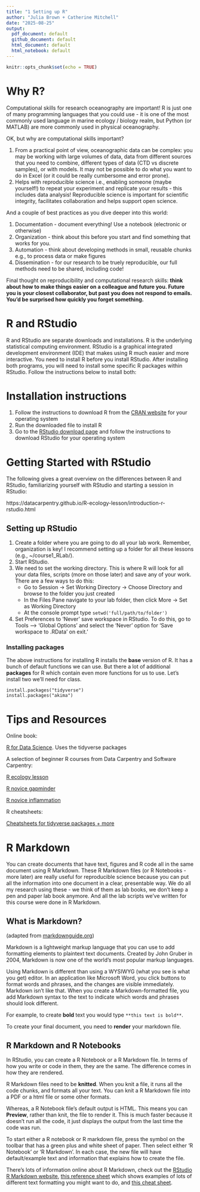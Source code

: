 ```yaml
---
title: "1 Setting up R"
author: "Julia Brown + Catherine Mitchell"
date: "2025-08-25"
output: 
  pdf_document: default
  github_document: default
  html_document: default
  html_notebook: default
---
```


```r
knitr::opts_chunk$set(echo = TRUE)
```

# Why R?

Computational skills for research oceanography are important! R is just one of many programming languages that you could use - it is one of the most commonly used language in marine ecology / biology realm, but Python (or MATLAB) are more commonly used in physical oceanography.

OK, but why are computational skills important?

1. From a practical point of view, oceanographic data can be complex: you may be working with large volumes of data, data from different sources that you need to combine, different types of data (CTD vs discrete samples), or with models. It may not be possible to do what you want to do in Excel (or it could be really cumbersome and error prone).
2. Helps with reproducible science i.e., enabling someone (maybe yourself!) to repeat your experiment and replicate your results - this includes data analysis! Reproducible science is important for scientific integrity, facilitates collaboration and helps support open science.

And a couple of best practices as you dive deeper into this world:

1. Documentation - document everything! Use a notebook (electronic or otherwise)
2. Organization - think about this before you start and find something that works for you. 
3. Automation - think about developing methods in small, reusable chunks e.g., to process data or make figures
4. Dissemination - for our research to be truely reproducible, our full methods need to be shared, including code!

Final thought on reproducibility and computational research skills: **think about how to make things easier on a colleague and future you. Future you is your closest collaborator, but past you does not respond to emails. You'd be surprised how quickly you forget something.**


# R and RStudio

R and RStudio are separate downloads and installations. R is the underlying statistical computing environment. RStudio is a graphical integrated development environment (IDE) that makes using R much easier and more interactive. You need to install R before you install RStudio. After installing both programs, you will need to install some specific R packages within RStudio. Follow the instructions below to install both:

# Installation instructions

1. Follow the instructions to download R from the [CRAN website](https://cran.r-project.org/) for your operating system
2. Run the downloaded file to install R
3. Go to the [RStudio download page](https://www.rstudio.com/products/rstudio/download/#download) and follow the instructions to download RStudio for your operating system

# Getting Started with RStudio

The following gives a great overview on the differences between R and RStudio, familiarizing yourself with RStudio and starting a session in RStudio:

https://datacarpentry.github.io/R-ecology-lesson/introduction-r-rstudio.html


## Setting up RStudio

1. Create a folder where you are going to do all your lab work. Remember, organization is key! I recommend setting up a folder for all these lessons (e.g., ~/course1_RLab/).
1. Start RStudio.
2. We need to set the working directory. This is where R will look for all your data files, scripts (more on those later) and save any of your work. There are a few ways to do this:
    + Go to Session -> Set Working Directory -> Choose Directory and browse to the folder you just created
    + In the Files Pane navigate to your lab folder, then click More -> Set as Working Directory
    + At the console prompt type `setwd('full/path/to/folder')`
5. Set Preferences to ‘Never’ save workspace in RStudio. To do this, go to Tools –> ‘Global Options’ and select the ‘Never’ option for ‘Save workspace to .RData’ on exit.’

### Installing packages

The above instructions for installing R installs the **base** version of R. It has a bunch of default functions we can use. But there a lot of additional **packages** for R which contain even more functions for us to use. Let's install two we'll need for class.

`install.packages("tidyverse")`  
`install.packages("akima")` 

# Tips and Resources

Online book: 

[R for Data Science](https://r4ds.had.co.nz/). Uses the tidyverse packages

A selection of beginner R courses from Data Carpentry and Software Carpentry:

[R ecology lesson](https://datacarpentry.org/R-ecology-lesson/index.html) 

[R novice gapminder](http://swcarpentry.github.io/r-novice-gapminder/)

[R novice inflammation](http://swcarpentry.github.io/r-novice-inflammation/)

R cheatsheets:

[Cheatsheets for tidyverse packages + more](https://rstudio.github.io/cheatsheets/)


# R Markdown

You can create documents that have text, figures and R code all in the same document using R Markdown. These R Markdown files (or R Notebooks - more later) are really useful for reproducible science because you can put all the information into one document in a clear, presentable way. We do all my research using these - we think of them as lab books, we don't keep a pen and paper lab book anymore. And all the lab scripts we've written for this course were done in R Markdown.

## What is Markdown?
(adapted from [markdownguide.org](https://www.markdownguide.org/getting-started/))

Markdown is a lightweight markup language that you can use to add formatting elements to plaintext text documents. Created by John Gruber in 2004, Markdown is now one of the world’s most popular markup languages.

Using Markdown is different than using a WYSIWYG (what you see is what you get) editor. In an application like Microsoft Word, you click buttons to format words and phrases, and the changes are visible immediately. Markdown isn’t like that. When you create a Markdown-formatted file, you add Markdown syntax to the text to indicate which words and phrases should look different.

For example, to create **bold** text you would type `**this text is bold**`.

To create your final document, you need to **render** your markdown file.

## R Markdown and R Notebooks

In RStudio, you can create a R Notebook or a R Markdown file. In terms of how you write or code in them, they are the same. The difference comes in how they are rendered. 

R Markdown files need to be **knitted**. When you knit a file, it runs all the code chunks, and formats all your text. You can knit a R Markdown file into a PDF or a html file or some other formats.

Whereas, a R Notebook file's default output is HTML. This means you can **Preview**, rather than knit, the file to render it. This is much faster because it doesn't run all the code, it just displays the output from the last time the code was run.

To start either a R notebook or R markdown file, press the symbol on the toolbar that has a green plus and white sheet of paper. Then select either 'R Notebook' or 'R Markdown'. In each case, the new file will have default/example text and information that explains how to create the file.

There's lots of information online about R Markdown, check out the [RStudio R Markdown website](https://rmarkdown.rstudio.com/lesson-1.html), [this reference sheet](https://www.rstudio.com/wp-content/uploads/2015/03/rmarkdown-reference.pdfhttps://www.rstudio.com/wp-content/uploads/2015/03/rmarkdown-reference.pdf) which shows examples of lots of different text formatting you might want to do, and [this cheat sheet](https://raw.githubusercontent.com/rstudio/cheatsheets/master/rmarkdown-2.0.pdf).